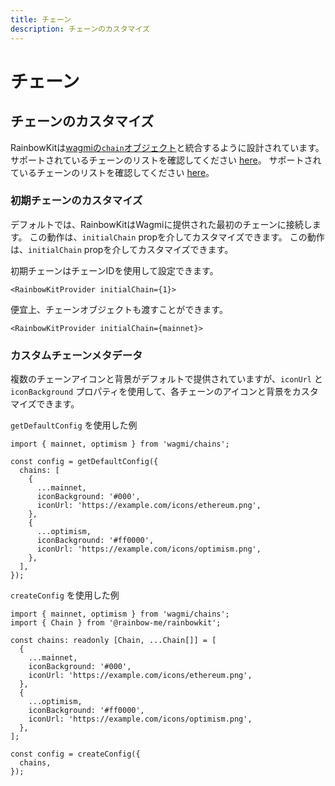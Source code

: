 ```yaml
---
title: チェーン
description: チェーンのカスタマイズ
---
```


# チェーン

## チェーンのカスタマイズ

RainbowKitは[wagmiの`chain`オブジェクト](https://wagmi.sh/react/chains)と統合するように設計されています。 サポートされているチェーンのリストを確認してください [here](https://wagmi.sh/react/chains#supported-chains)。 サポートされているチェーンのリストを確認してください [here](https://wagmi.sh/react/chains#supported-chains)。

### 初期チェーンのカスタマイズ

デフォルトでは、RainbowKitはWagmiに提供された最初のチェーンに接続します。 この動作は、`initialChain` propを介してカスタマイズできます。 この動作は、`initialChain` propを介してカスタマイズできます。

初期チェーンはチェーンIDを使用して設定できます。

```tsx
<RainbowKitProvider initialChain={1}>
```

便宜上、チェーンオブジェクトも渡すことができます。

```tsx
<RainbowKitProvider initialChain={mainnet}>
```

### カスタムチェーンメタデータ

複数のチェーンアイコンと背景がデフォルトで提供されていますが、`iconUrl` と `iconBackground` プロパティを使用して、各チェーンのアイコンと背景をカスタマイズできます。

`getDefaultConfig` を使用した例

```tsx
import { mainnet, optimism } from 'wagmi/chains';

const config = getDefaultConfig({
  chains: [
    {
      ...mainnet,
      iconBackground: '#000',
      iconUrl: 'https://example.com/icons/ethereum.png',
    },
    {
      ...optimism,
      iconBackground: '#ff0000',
      iconUrl: 'https://example.com/icons/optimism.png',
    },
  ],
});
```

`createConfig` を使用した例

```tsx
import { mainnet, optimism } from 'wagmi/chains';
import { Chain } from '@rainbow-me/rainbowkit';

const chains: readonly [Chain, ...Chain[]] = [
  {
    ...mainnet,
    iconBackground: '#000',
    iconUrl: 'https://example.com/icons/ethereum.png',
  },
  {
    ...optimism,
    iconBackground: '#ff0000',
    iconUrl: 'https://example.com/icons/optimism.png',
  },
];

const config = createConfig({
  chains,
});
```
